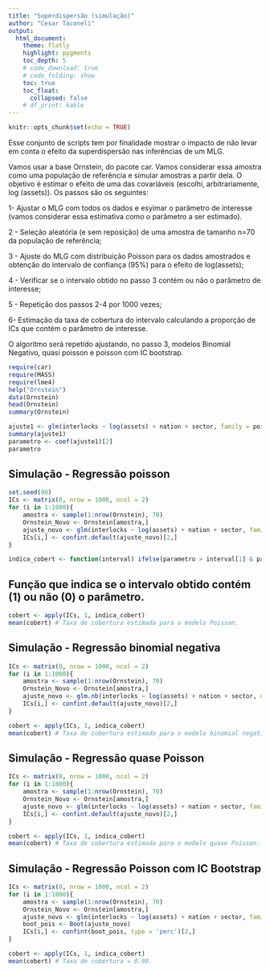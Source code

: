 ```yaml
---
title: "Superdispersão (simulação)"
author: "Cesar Taconeli"
output:
  html_document:
    theme: flatly
    highlight: pygments
    toc_depth: 5
    # code_download: true
    # code_folding: show
    toc: true
    toc_float:
      collapsed: false
    # df_print: kable
---
```



```r
knitr::opts_chunk$set(echo = TRUE)
```


Esse conjunto de scripts tem por finalidade mostrar o impacto de não
levar em conta o efeito da superdispersão nas inferências de um MLG.

Vamos usar a base Ornstein, do pacote car. Vamos considerar essa amostra
como uma população de referência e simular amostras a partir dela.
O objetivo é estimar o efeito de uma das covariáveis (escolhi, arbitrariamente,
log (assets)). Os passos são os seguintes:

1- Ajustar o MLG com todos os dados e esyimar o parâmetro de interesse
(vamos considerar essa estimativa como o parâmetro a ser estimado).

2 - Seleção aleatória (e sem reposição) de uma amostra de tamanho n=70
da população de referência;

3 - Ajuste do MLG com distribuição Poisson para os dados amostrados e
obtenção do intervalo de confiança (95%) para o efeito de log(assets);

4 - Verificar se o intervalo obtido no passo 3 contém ou não o parâmetro
de interesse;

5 - Repetição dos passos 2-4 por 1000 vezes;

6- Estimação da taxa de cobertura do intervalo calculando a proporção de
ICs que contém o parâmetro de interesse.

O algoritmo será repetido ajustando, no passo 3, modelos Binomial Negativo,
quasi poisson e poisson com IC bootstrap.


```r
require(car) 
require(MASS)
require(lme4)
help("Ornstein")
data(Ornstein)
head(Ornstein) 
summary(Ornstein)
```
 

```r
ajuste1 <- glm(interlocks ~ log(assets) + nation + sector, family = poisson, data = Ornstein)
summary(ajuste1) 
parametro <- coef(ajuste1)[2]
parametro
```


## Simulação - Regressão poisson

```r
set.seed(98)
ICs <- matrix(0, nrow = 1000, ncol = 2)
for (i in 1:1000){
    amostra <- sample(1:nrow(Ornstein), 70)
    Ornstein_Novo <- Ornstein[amostra,]
    ajuste_novo <- glm(interlocks ~ log(assets) + nation + sector, family = poisson, data = Ornstein_Novo)
    ICs[i,] <- confint.default(ajuste_novo)[2,]
}

indica_cobert <- function(interval) ifelse(parametro > interval[1] & parametro < interval[2], 1, 0)
```

## Função que indica se o intervalo obtido contém (1) ou não (0) o parâmetro.

```r
cobert <- apply(ICs, 1, indica_cobert)
mean(cobert) # Taxa de cobertura estimada para o modelo Poisson.
```


## Simulação - Regressão binomial negativa

```r
ICs <- matrix(0, nrow = 1000, ncol = 2)
for (i in 1:1000){
    amostra <- sample(1:nrow(Ornstein), 70)
    Ornstein_Novo <- Ornstein[amostra,]
    ajuste_novo <- glm.nb(interlocks ~ log(assets) + nation + sector, data = Ornstein_Novo)
    ICs[i,] <- confint.default(ajuste_novo)[2,]
}

cobert <- apply(ICs, 1, indica_cobert)
mean(cobert) # Taxa de cobertura estimada para o modelo binomial negativo.
```


## Simulação - Regressão quase Poisson

```r
ICs <- matrix(0, nrow = 1000, ncol = 2)
for (i in 1:1000){
    amostra <- sample(1:nrow(Ornstein), 70)
    Ornstein_Novo <- Ornstein[amostra,]
    ajuste_novo <- glm(interlocks ~ log(assets) + nation + sector, family = quasipoisson, data = Ornstein_Novo)
    ICs[i,] <- confint.default(ajuste_novo)[2,]
}

cobert <- apply(ICs, 1, indica_cobert)
mean(cobert) # Taxa de cobertura estimada para o modelo quase Poisson.
```


## Simulação - Regressão Poisson com IC Bootstrap

```r
ICs <- matrix(0, nrow = 1000, ncol = 2)
for (i in 1:1000){
    amostra <- sample(1:nrow(Ornstein), 70)
    Ornstein_Novo <- Ornstein[amostra,]
    ajuste_novo <- glm(interlocks ~ log(assets) + nation + sector, family = poisson, data = Ornstein_Novo)
    boot_pois <- Boot(ajuste_novo)
    ICs[i,] <- confint(boot_pois, type = 'perc')[2,]
}

cobert <- apply(ICs, 1, indica_cobert)
mean(cobert) # Taxa de cobertura = 0.98.
```

